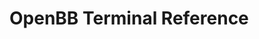 # OpenBB Terminal Reference


<ul className="grid grid-cols-1 md:grid-cols-2 lg:grid-cols-3 xl:grid-cols-4 gap-4 -ml-6">

<ReferenceCard
        title="Changelog"
        description="version2_0_0, version2_1_0, version2_2_0, version2_3_0, version2_3_1, version2_4_0, version2_4_1, version2_5_0, version2_5_1, version3_0_0, version3_0_1, version3_1_0, version3_2_0, version3_2_1, version3_2_2, version3_2_3, version3_2_4"
        url="terminal/changelog"
    />
<ReferenceCard
        title="Faqs"
        description="bugs_support_feedback, data_sources, developer_issues, general_operation, installation_updates, launching"
        url="terminal/faqs"
    />
<ReferenceCard
        title="Installation"
        description="docker, macos, pypi, source, windows"
        url="terminal/installation"
    />
<ReferenceCard
        title="Menus"
        description="alternative, econometrics, economy, etf, fixedincome, forecast, forex, futures, mutualfunds, common, qa, ta, dd, defi, disc, introduction, nft, onchain, ov, ba, comparison, dark-pool-shorts, disc, fa, gov, ins, introduction, options, screener, tradinghours"
        url="terminal/menus"
    />
<ReferenceCard
        title="Reference"
        description="cases, country, deaths, ov, rates, slopes, rossidx, rs, sh, tr, candle, find, headlines, load, price, prt, active, ath, atl, balance, basic, bc, change, desc, dev, eb, events, ex, fr, fundrate, funot, gh, gov, info, inv, links, liquidations, load, market, mcapdom, mkt, mt, news, nonzero, ob, oi, pi, ps, rm, score, social, stats, team, tk, trades, twitter, web, anchor, dtvl, gacc, gdapps, lcsc, ldapps, newsletter, pairs, pools, sinfo, sratio, sreturn, stats, stvl, swaps, tokens, validators, vaults, dapps, dex, gainers, games, losers, nft, search, top, trending, collections, fp, stats, address, baas, balance, btccp, btcct, ds, dt, dvcp, gwei, hist, holders, hr, info, lt, prices, th, top, ttcp, tv, tvl, tx, ueat, whales, altindex, btcrb, categories, ch, contracts, cr, defi, derivatives, ewf, exchanges, exmarkets, exrates, fun, global, hm, hold, indexes, info, markets, news, pairs, platforms, stables, wf, wfpe, acf, bw, cdf, cusum, decompose, hist, kurtosis, line, load, normality, pick, qqplot, quantile, raw, rolling, skew, spread, summary, unitroot, ad, adosc, adx, aroon, bbands, cci, cg, donchian, ema, fib, fisher, hma, kc, load, macd, obv, rsi, sma, stoch, tv, vwap, wma, zlma, aprtoapy, il, add, bgod, bpag, clean, coint, combine, compare, delete, desc, dwat, export, granger, index_cmd, load, norm, ols, panel, plot, remove, rename, root, show, type, bigmac, edebt, eval, events, fred, futures, index_cmd, macro, map, overview, performance, plot, spectrum, spread, treasury, valuation, ycrv, acf, bw, cdf, cusum, decompose, hist, kurtosis, line, load, normality, pick, qqplot, quantile, raw, rolling, skew, spread, summary, unitroot, candle, compare, load, news, overview, pir, search, summary, weights, active, decliners, gainers, sbc, screen, set, view, ad, adosc, adx, aroon, atr, bbands, cci, cg, clenow, demark, donchian, ema, fib, fisher, hma, kc, macd, obv, rsi, sma, stoch, vwap, wma, zlma, atr, autoarima, autoces, autoets, autoselect, brnn, clean, combine, corr, delete, delta, desc, ema, expo, export, linregr, load, mom, mstl, nbeats, nhits, plot, regr, rename, rnn, roc, rsi, rwd, season, seasonalnaive, show, signal, sto, tcn, tft, theta, trans, which, candle, fwd, load, quote, calendar, cancel, candles, closetrade, from, list, order, orderbook, pending, positionbook, positions, price, summary, to, trades, acf, bw, cdf, cusum, decompose, hist, kurtosis, line, load, normality, pick, qqplot, quantile, raw, rolling, skew, spread, summary, unitroot, ad, adx, aroon, bbands, cci, cg, donchian, ema, fib, fisher, load, macd, obv, rsi, sma, stoch, zlma, alswe, country, equity, info, infoswe, load, overview, plot, search, sector, curve, historical, search, alloc, attrib, bench, distr, dret, es, holdp, holdv, load, maxdd, metric, mret, om, perf, rbeta, rsharpe, rvol, show, summary, var, yret, balances, history, holdings, movers, quote, account, deposits, history, orders, cancel, companynews, create, hold, lastnews, login, logout, lookup, paexport, pending, topnews, update, history, holdings, blacklitterman, dividend, ef, equal, file, herc, hrp, load, maxdecorr, maxdiv, maxret, maxsharpe, maxutil, minrisk, mktcap, nco, plot, property, relriskparity, riskparity, rpf, show, arg, load, save, set, group, load, view, run, candle, load, news, quote, search, tob, bullbear, getdd, headlines, infer, interest, jcdr, jctr, load, mentions, messages, popular, queries, redditsent, regions, rise, sentiment, snews, spac, spacc, stalker, trending, watchlist, wsb, ema, emacross, rsi, whatif, add, balance, cashflow, financial, get, hcorr, historical, income, overview, ownership, performance, rmv, scorr, sentiment, set, technical, ticker, tsne, valuation, volume, analyst, arktrades, customer, est, load, pt, rating, rot, sec, supplier, active, arkord, asc, cnews, divcal, fipo, gainers, gtech, heatmap, hotpenny, losers, lowfloat, pipo, rtat, trending, ugs, ulc, upcoming, ctb, dpotc, ftd, hsi, load, pos, prom, psi, shorted, sidtc, spos, analysis, balance, cal, cash, data, dcf, dcfc, divs, dupont, earnings, enterprise, fraud, growth, hq, income, info, key, load, metrics, mgmt, mktcap, overview, profile, quote, ratios, score, shrs, splits, sust, warnings, web, contracts, gtrades, histcont, lastcontracts, lasttrades, load, lobbying, qtrcontracts, topbuys, toplobbying, topsells, act, blcp, blcs, blip, blis, blop, blos, filter, lcb, lins, lip, lis, lit, load, lpsb, set, stats, tippm, tippw, tipt, tispm, tispw, tist, toppm, toppw, topt, view, binom, calc, chains, exp, greeks, grhist, hist, info, load, oi, parity, pcr, plot, unu, voi, vol, vsurf, add, list, pick, plot, rmv, sop, add, rmv, rnval, show, scr, set, view, acf, beta, bw, capm, cdf, cusum, decompose, es, hist, kurtosis, line, load, normality, om, pick, qqplot, quantile, raw, rolling, sh, skew, so, spread, summary, unitroot, var, financial, historical, overview, ownership, performance, set, technical, valuation, view, country, cpci, cpcs, cpic, cpis, cps, exchange, industry, metric, mktcap, period, sector, select, vis, ad, adosc, adx, aroon, atr, bbands, cci, cg, clenow, demark, donchian, ema, fib, fisher, hma, kc, load, macd, obv, recom, rsi, sma, stoch, summary, tv, view, vwap, wma, zlma, all, closed, exchange, open, symbol"
        url="terminal/reference"
    />
<ReferenceCard
        title="Usage"
        description="askobb-feature, hub, keyboard-hotkey-macros, api-keys, custom-data, data-sources, export-data, interactive-charts, interactive-tables, commands-and-arguments, customizing-the-terminal, structure-and-navigation, community-routines, introduction-to-routines, overlay-financial-data, pipeline-of-commands, routine-macro-recorder, routines-for-power-users"
        url="terminal/usage"
    />
</ul>
